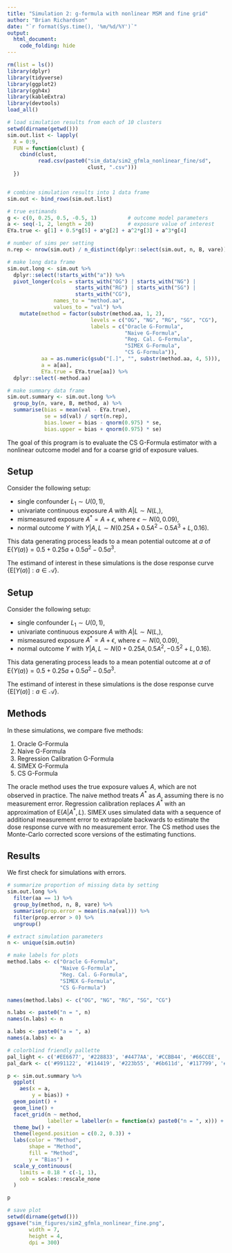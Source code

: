 ```yaml
---
title: "Simulation 2: g-formula with nonlinear MSM and fine grid"
author: "Brian Richardson"
date: "`r format(Sys.time(), '%m/%d/%Y')`"
output:
  html_document:
    code_folding: hide
---
```


```r

rm(list = ls())
library(dplyr)
library(tidyverse)
library(ggplot2)
library(ggh4x)
library(kableExtra)
library(devtools)
load_all()

```

```r

# load simulation results from each of 10 clusters
setwd(dirname(getwd()))
sim.out.list <- lapply(
  X = 0:9,
  FUN = function(clust) {
    cbind(clust,
          read.csv(paste0("sim_data/sim2_gfmla_nonlinear_fine/sd",
                          clust, ".csv")))
  })


# combine simulation results into 1 data frame
sim.out <- bind_rows(sim.out.list)

# true estimands
g <- c(0, 0.25, 0.5, -0.5, 1)          # outcome model parameters
a <- seq(-1, 2, length = 20)           # exposure value of interest
EYa.true <- g[1] + 0.5*g[5] + a*g[2] + a^2*g[3] + a^3*g[4]

# number of sims per setting
n.rep <- nrow(sim.out) / n_distinct(dplyr::select(sim.out, n, B, vare))

# make long data frame
sim.out.long <- sim.out %>% 
  dplyr::select(!starts_with("a")) %>% 
  pivot_longer(cols = starts_with("OG") | starts_with("NG") |
                      starts_with("RG") | starts_with("SG") | 
                      starts_with("CG"), 
               names_to = "method.aa",
               values_to = "val") %>% 
    mutate(method = factor(substr(method.aa, 1, 2),
                           levels = c("OG", "NG", "RG", "SG", "CG"),
                           labels = c("Oracle G-Formula",
                                      "Naive G-Formula",
                                      "Reg. Cal. G-Formula",
                                      "SIMEX G-Formula",
                                      "CS G-Formula")),
           aa = as.numeric(gsub("[.]", "", substr(method.aa, 4, 5))),
           a = a[aa],
           EYa.true = EYa.true[aa]) %>% 
  dplyr::select(-method.aa)

# make summary data frame
sim.out.summary <- sim.out.long %>% 
  group_by(n, vare, B, method, a) %>% 
  summarise(bias = mean(val - EYa.true),
            se = sd(val) / sqrt(n.rep),
            bias.lower = bias - qnorm(0.975) * se,
            bias.upper = bias + qnorm(0.975) * se)

```

The goal of this program is to evaluate the CS G-Formula estimator with a nonlinear outcome model and for a coarse grid of exposure values.

## Setup

Consider the following setup:

* single confounder $L_1 \sim U(0,1)$,
* univariate continuous exposure $A$ with $A|L \sim N(L,)$,
* mismeasured exposure $A^* = A + \epsilon$, where $\epsilon \sim N(0, 0.09)$,
* normal outcome $Y$ with $Y|A,L \sim N(0.25A + 0.5A^2 - 0.5A^3 + L, 0.16)$.

This data generating process leads to a mean potential outcome at $a$ of $\textrm{E}\{Y(a)\} = 0.5 + 0.25a + 0.5a^2 - 0.5a^3$.

The estimand of interest in these simulations is the dose response curve $\{\textrm{E}[Y(a)] : a \in \mathcal{A}\}$.

## Setup

Consider the following setup:

* single confounder $L_1 \sim U(0,1)$,
* univariate continuous exposure $A$ with $A|L \sim N(L,)$,
* mismeasured exposure $A^* = A + \epsilon$, where $\epsilon \sim N(0, 0.09)$,
* normal outcome $Y$ with $Y|A,L \sim N(0 + 0.25A, 0.5A^2, -0.5^2 + L, 0.16)$.

This data generating process leads to a mean potential outcome at $a$ of $\textrm{E}\{Y(a)\} = 0.5 + 0.25a + 0.5a^2 - 0.5a^3$.

The estimand of interest in these simulations is the dose response curve $\{\textrm{E}[Y(a)] : a \in \mathcal{A}\}$.

## Methods

In these simulations, we compare five methods:

1) Oracle G-Formula
2) Naive G-Formula
3) Regression Calibration G-Formula
4) SIMEX G-Formula
5) CS G-Formula

The oracle method uses the true exposure values $A$, which are not observed in practice. The naive method treats $A^*$ as $A$, assuming there is no measurement error. Regression calibration replaces $A^*$ with an approximation of $\textrm{E}(A|A^*,L)$. SIMEX uses simulated data with a sequence of additional measurement error to extrapolate backwards to estimate the dose response curve with no measurement error. The CS method uses the Monte-Carlo corrected score versions of the estimating functions.

## Results

We first check for simulations with errors.

```r

# summarize proportion of missing data by setting
sim.out.long %>% 
  filter(aa == 1) %>% 
  group_by(method, n, B, vare) %>% 
  summarise(prop.error = mean(is.na(val))) %>% 
  filter(prop.error > 0) %>% 
  ungroup()

```

```r

# extract simulation parameters
n <- unique(sim.out$n)

# make labels for plots
method.labs <- c("Oracle G-Formula",
                 "Naive G-Formula",
                 "Reg. Cal. G-Formula",
                 "SIMEX G-Formula",
                 "CS G-Formula")

names(method.labs) <- c("OG", "NG", "RG", "SG", "CG")

n.labs <- paste0("n = ", n)
names(n.labs) <- n

a.labs <- paste0("a = ", a)
names(a.labs) <- a

# colorblind friendly pallette
pal_light <- c('#EE6677', '#228833', '#4477AA', '#CCBB44', '#66CCEE', '#AA3377', '#BBBBBB')
pal_dark <- c('#991122', '#114419', '#223b55', '#6b611d', '#117799', '#55193b', '#5d5d5d')

```

```r

p <- sim.out.summary %>% 
  ggplot(
    aes(x = a,
        y = bias)) +
  geom_point() +
  geom_line() +
  facet_grid(n ~ method,
             labeller = labeller(n = function(x) paste0("n = ", x))) +
  theme_bw() +
  theme(legend.position = c(0.2, 0.3)) +
  labs(color = "Method",
       shape = "Method",
       fill = "Method",
       y = "Bias") +
  scale_y_continuous(
    limits = 0.18 * c(-1, 1),
    oob = scales::rescale_none
  )

p

```

```r

# save plot
setwd(dirname(getwd()))
ggsave("sim_figures/sim2_gfmla_nonlinear_fine.png",
       width = 7,
       height = 4,
       dpi = 300)

```

